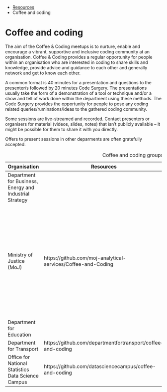::: {.breadcrumbs}
* [Resources](resources.html)
* Coffee and coding
:::

# Coffee and coding

The aim of the Coffee & Coding meetups is to nurture, enable and encourage a
vibrant, supportive and inclusive coding community at an organisation. Coffee &
Coding provides a regular opportunity for people within an organisation who are
interested in coding to share skills and knowledge, provide advice and guidance
to each other and generally network and get to know each other.

A common format is 40 minutes for a presentation and questions to the
presenter/s followed by 20 minutes Code Surgery. The presentations usually take
the form of a demonstration of a tool or technique and/or a show and tell of
work done within the department using these methods.  The Code Surgery provides
the opportunity for people to pose any coding related queries/ruminations/ideas
to the gathered coding community.

Some sessions are live-streamed and recorded.  Contact presenters or organisers
for material (videos, slides, notes) that isn't publicly available -- it might
be possible for them to share it with you directly.

Offers to present sessions in other deparments are often gratefully accepted.

Table: Coffee and coding groups

| Organisation | Resources | Contact | Notes |
|--------------|-----------|---------|-------|
| Department for Business, Energy and Industrial Strategy |  |  |  |
| Ministry of Justice (MoJ) | https://github.com/moj-analytical-services/Coffee-and-Coding | Coffee-and-Coding@justice.gov.uk | Only members of the GitHub moj-analytical-services organisation can access the GitHub repository. The coffee and coding team doesn’t have the ability to add anyone to the organisation. |
| Department for Education |  |  |  |
| Department for Transport | https://github.com/departmentfortransport/coffee-and-coding |  |  |
| Office for National Statistics Data Science Campus | https://github.com/datasciencecampus/coffee-and-coding |  |  |
